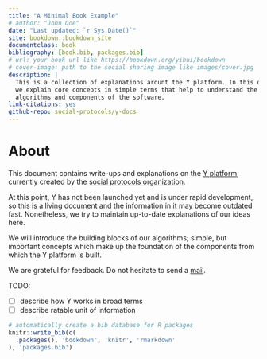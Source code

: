 ```yaml
--- 
title: "A Minimal Book Example"
# author: "John Doe"
date: "Last updated: `r Sys.Date()`"
site: bookdown::bookdown_site
documentclass: book
bibliography: [book.bib, packages.bib]
# url: your book url like https://bookdown.org/yihui/bookdown
# cover-image: path to the social sharing image like images/cover.jpg
description: |
  This is a collection of explanations arount the Y platform. In this document,
  we explain core concepts in simple terms that help to understand the
  algorithms and components of the software.
link-citations: yes
github-repo: social-protocols/y-docs
---
```


# About

This document contains write-ups and explanations on the
[Y platform](https://github.com/social-protocols/Y), currently created by the
[social protocols organization](https://www.social-protocols.org).

At this point, Y has not been launched yet and is under rapid development,
so this is a living document and the information in it may become outdated fast.
Nonetheless, we try to maintain up-to-date explanations of our ideas here.

We will introduce the building blocks of our
algorithms; simple, but important concepts which make up the foundation of the
components from which the Y platform is built.

We are grateful for feedback.
Do not hesitate to send a [mail](mailto:mail@social-protocols.org).

TODO:

- [ ] describe how Y works in broad terms
- [ ] describe ratable unit of information

```r
# automatically create a bib database for R packages
knitr::write_bib(c(
  .packages(), 'bookdown', 'knitr', 'rmarkdown'
), 'packages.bib')
```
